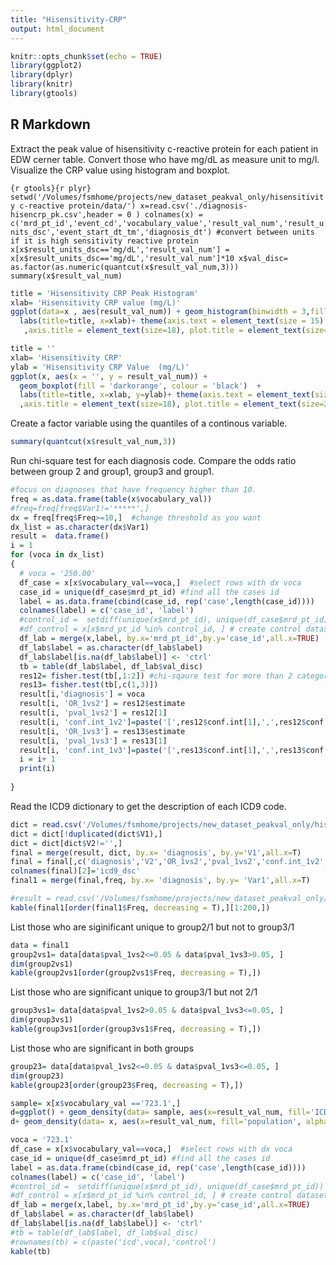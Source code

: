 ```yaml
---
title: "Hisensitivity-CRP"
output: html_document
---
```


```r
knitr::opts_chunk$set(echo = TRUE)
library(ggplot2)
library(dplyr)
library(knitr)
library(gtools)
```

## R Markdown

Extract the peak value of hisensitivity c-reactive protein for each patient in EDW cerner table. Convert those who have mg/dL as measure unit to mg/l. Visualize the CRP value using histogram and boxplot.  

```{r gtools}{r plyr}
setwd('/Volumes/fsmhome/projects/new_dataset_peakval_only/hisensitivity c-reactive protein/data/')
x=read.csv('./diagnosis-hisencrp_pk.csv',header = 0 )
colnames(x) = c('mrd_pt_id','event_cd','vocabulary_value','result_val_num','result_units_dsc','event_start_dt_tm','diagnosis_dt')
#convert between units if it is high sensitivity reactive protein 
x[x$result_units_dsc=='mg/dL','result_val_num'] = x[x$result_units_dsc=='mg/dL','result_val_num']*10
x$val_disc= as.factor(as.numeric(quantcut(x$result_val_num,3)))
summary(x$result_val_num)
```

```r
title = 'Hisensitivity CRP Peak Histogram'
xlab= 'Hisensitivity CRP value (mg/L)'
ggplot(data=x , aes(result_val_num)) + geom_histogram(binwidth = 3,fill='darkorange',col='black') +
  labs(title=title, x=xlab)+ theme(axis.text = element_text(size = 15)
   ,axis.title = element_text(size=18), plot.title = element_text(size=20,hjust=0.5)) 

title = ''
xlab= 'Hisensitivity CRP'
ylab = 'Hisensitivity CRP Value  (mg/L)'
ggplot(x, aes(x = '', y = result_val_num)) +
  geom_boxplot(fill = 'darkorange', colour = 'black')  + 
  labs(title=title, x=xlab, y=ylab)+ theme(axis.text = element_text(size = 15)
  ,axis.title = element_text(size=18), plot.title = element_text(size=20,hjust=0.5))
```
Create a factor variable using the quantiles of a continous variable.
```r
summary(quantcut(x$result_val_num,3))
```
Run chi-square test for each diagnosis code. Compare the odds ratio between group 2 and group1, group3 and group1. 
```r

#focus on diagnoses that have frequency higher than 10. 
freq = as.data.frame(table(x$vocabulary_val))
#freq=freq[freq$Var1!='*****',]
dx = freq[freq$Freq>=10,]  #change threshold as you want 
dx_list = as.character(dx$Var1)
result =  data.frame()
i = 1
for (voca in dx_list)
{ 
  # voca = '250.00'
  df_case = x[x$vocabulary_val==voca,]  #select rows with dx voca 
  case_id = unique(df_case$mrd_pt_id) #find all the cases id 
  label = as.data.frame(cbind(case_id, rep('case',length(case_id))))
  colnames(label) = c('case_id', 'label')
  #control_id =  setdiff(unique(x$mrd_pt_id), unique(df_case$mrd_pt_id)) #find all the control id 
  #df_control = x[x$mrd_pt_id %in% control_id, ] # create control dataset 
  df_lab = merge(x,label, by.x='mrd_pt_id',by.y='case_id',all.x=TRUE)
  df_lab$label = as.character(df_lab$label)
  df_lab$label[is.na(df_lab$label)] <- 'ctrl'
  tb = table(df_lab$label, df_lab$val_disc) 
  res12= fisher.test(tb[,1:2]) #chi-sqaure test for more than 2 categories 
  res13= fisher.test(tb[,c(1,3)])
  result[i,'diagnosis'] = voca
  result[i, 'OR_1vs2'] = res12$estimate
  result[i, 'pval_1vs2'] = res12[1]
  result[i, 'conf.int_1v2']=paste('[',res12$conf.int[1],',',res12$conf.int[2],']')
  result[i, 'OR_1vs3'] = res13$estimate
  result[i, 'pval_1vs3'] = res13[1]
  result[i, 'conf.int_1v3']=paste('[',res13$conf.int[1],',',res13$conf.int[2],']')
  i = i+ 1 
  print(i)
  
}
```
Read the ICD9 dictionary to get the description of each ICD9 code. 
```r
dict = read.csv('/Volumes/fsmhome/projects/new_dataset_peakval_only/hisensitivity c-reactive protein/data/icd-hisenCRP-after.txt',sep = '|',header= 0)
dict = dict[!duplicated(dict$V1),]
dict = dict[dict$V2!='',]
final = merge(result, dict, by.x= 'diagnosis', by.y='V1',all.x=T)
final = final[,c('diagnosis','V2','OR_1vs2','pval_1vs2','conf.int_1v2','OR_1vs3','pval_1vs3','conf.int_1v3')]
colnames(final)[2]='icd9_dsc'
final1 = merge(final,freq, by.x= 'diagnosis', by.y= 'Var1',all.x=T)
```

```r
#result = read.csv('/Volumes/fsmhome/projects/new_dataset_peakval_only/hisensitivity c-reactive protein/result/hisenCRP_diagnosis_chisquare.csv')
kable(final1[order(final1$Freq, decreasing = T),][1:200,])
```
List those who are siginificant unique to group2/1 but not to group3/1
```r
data = final1 
group2vs1= data[data$pval_1vs2<=0.05 & data$pval_1vs3>0.05, ]
dim(group2vs1)
kable(group2vs1[order(group2vs1$Freq, decreasing = T),])
```
List those who are significant unique to group3/1 but not 2/1 
```r
group3vs1= data[data$pval_1vs2>0.05 & data$pval_1vs3<=0.05, ]
dim(group3vs1)
kable(group3vs1[order(group3vs1$Freq, decreasing = T),])

```
List those who are significant in both groups 
```r
group23= data[data$pval_1vs2<=0.05 & data$pval_1vs3<=0.05, ]
dim(group23)
kable(group23[order(group23$Freq, decreasing = T),])
```

```r
sample= x[x$vocabulary_val =='723.1',]
d=ggplot() + geom_density(data= sample, aes(x=result_val_num, fill='ICD723.1:Neck pain',alpha=0.5))+ xlab('hisen-CRP value')+ylab('density') + coord_cartesian(xlim=c(0, 50))
d+ geom_density(data= x, aes(x=result_val_num, fill='population', alpha = 0.5)) 
```
```r
voca = '723.1'
df_case = x[x$vocabulary_val==voca,]  #select rows with dx voca 
case_id = unique(df_case$mrd_pt_id) #find all the cases id 
label = as.data.frame(cbind(case_id, rep('case',length(case_id))))
colnames(label) = c('case_id', 'label')
#control_id =  setdiff(unique(x$mrd_pt_id), unique(df_case$mrd_pt_id)) #find all the control id 
#df_control = x[x$mrd_pt_id %in% control_id, ] # create control dataset 
df_lab = merge(x,label, by.x='mrd_pt_id',by.y='case_id',all.x=TRUE)
df_lab$label = as.character(df_lab$label)
df_lab$label[is.na(df_lab$label)] <- 'ctrl'
#tb = table(df_lab$label, df_lab$val_disc) 
#rownames(tb) = c(paste('icd',voca),'control')
kable(tb)
```



